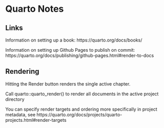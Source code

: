 # Quarto Notes

## Links

Information on setting up a book: https://quarto.org/docs/books/

Information on setting up Github Pages to publish on commit: https://quarto.org/docs/publishing/github-pages.html#render-to-docs

## Rendering

Hitting the Render button renders the single active chapter.

Call quarto::quarto_render() to render all documents in the active project directory

You can specify render targets and ordering more specifically in project metadata, see https://quarto.org/docs/projects/quarto-projects.html#render-targets